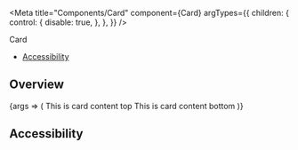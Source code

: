 

<Meta
  title="Components/Card"
  component={Card}
  argTypes={{
    children: {
      control: {
        disable: true,
      },
    },
  }}
/>

<PageHeader>Card</PageHeader>

- [Accessibility](#accessibility)

## Overview

<Canvas>
  <Story name="Default">
    {args => (
      <Card {...args}>
        <CardHole>This is card content top</CardHole>
        <CardHole>This is card content bottom</CardHole>
      </Card>
    )}
  </Story>
</Canvas>

<ArgsTable story="Default" />

## Accessibility

<CardA11y />
